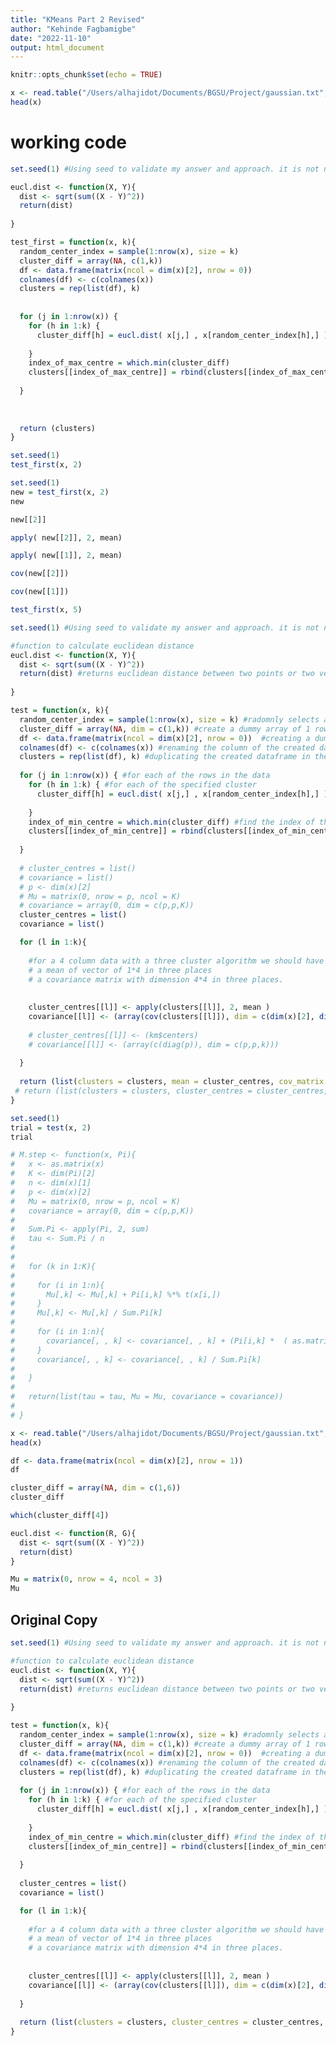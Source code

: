 ```yaml
---
title: "KMeans Part 2 Revised"
author: "Kehinde Fagbamigbe"
date: "2022-11-10"
output: html_document
---
```


```r
knitr::opts_chunk$set(echo = TRUE)
```




```r
x <- read.table("/Users/alhajidot/Documents/BGSU/Project/gaussian.txt", quote="\"", comment.char="")
head(x)
```

# working code
```r
set.seed(1) #Using seed to validate my answer and approach. it is not needed.

eucl.dist <- function(X, Y){
  dist <- sqrt(sum((X - Y)^2))
  return(dist)
  
}

test_first = function(x, k){
  random_center_index = sample(1:nrow(x), size = k)
  cluster_diff = array(NA, c(1,k))
  df <- data.frame(matrix(ncol = dim(x)[2], nrow = 0)) 
  colnames(df) <- c(colnames(x))
  clusters = rep(list(df), k)
  
  
  for (j in 1:nrow(x)) {
    for (h in 1:k) {
      cluster_diff[h] = eucl.dist( x[j,] , x[random_center_index[h],] )
      
    }
    index_of_max_centre = which.min(cluster_diff)
    clusters[[index_of_max_centre]] = rbind(clusters[[index_of_max_centre]], x[j,] )
    
  }
  
  
  
  return (clusters)
}
```



```r
set.seed(1)
test_first(x, 2)
```

```r
set.seed(1)
new = test_first(x, 2)
new
```

```r
new[[2]]
```

```r
apply( new[[2]], 2, mean)
```


```r
apply( new[[1]], 2, mean)
```

```r
cov(new[[2]])
```

```r
cov(new[[1]])
```


```r
test_first(x, 5)
```



```r
set.seed(1) #Using seed to validate my answer and approach. it is not needed.

#function to calculate euclidean distance
eucl.dist <- function(X, Y){
  dist <- sqrt(sum((X - Y)^2))
  return(dist) #returns euclidean distance between two points or two vectors
  
}

test = function(x, k){
  random_center_index = sample(1:nrow(x), size = k) #radomnly selects a row of a specified size as intial center
  cluster_diff = array(NA, dim = c(1,k)) #create a dummy array of 1 row and specified k column. This will hold the distances calculated amongst all the clusters
  df <- data.frame(matrix(ncol = dim(x)[2], nrow = 0))  #creating a dummy dataframe of no row and same no of column as the original data
  colnames(df) <- c(colnames(x)) #renaming the column of the created dataframe with data's column name
  clusters = rep(list(df), k) #duplicating the created dataframe in the specified cluster amount
  
  for (j in 1:nrow(x)) { #for each of the rows in the data
    for (h in 1:k) { #for each of the specified cluster
      cluster_diff[h] = eucl.dist( x[j,] , x[random_center_index[h],] ) #calculate the euclidean distance between each observation and  the randonly selected centres
      
    }
    index_of_min_centre = which.min(cluster_diff) #find the index of the smallest euclidean distance across all the clusters
    clusters[[index_of_min_centre]] = rbind(clusters[[index_of_min_centre]], x[j,] ) #adding to the row where the cluster belongs based on euclidean distance
    
  }
  
  # cluster_centres = list()
  # covariance = list()
  # p <- dim(x)[2]
  # Mu = matrix(0, nrow = p, ncol = K)
  # covariance = array(0, dim = c(p,p,K))
  cluster_centres = list()
  covariance = list()

  for (l in 1:k){
    
    #for a 4 column data with a three cluster algorithm we should have
    # a mean of vector of 1*4 in three places
    # a covariance matrix with dimension 4*4 in three places.
    
    
    cluster_centres[[l]] <- apply(clusters[[l]], 2, mean )
    covariance[[l]] <- (array(cov(clusters[[l]]), dim = c(dim(x)[2], dim(x)[2],l)))
    
    # cluster_centres[[l]] <- (km$centers)
    # covariance[[l]] <- (array(c(diag(p)), dim = c(p,p,k)))
    
  }
  
  return (list(clusters = clusters, mean = cluster_centres, cov_matrix = covariance ))
 # return (list(clusters = clusters, cluster_centres = cluster_centres, covariance = covariance ))
}


```


```r
set.seed(1)
trial = test(x, 2)
trial
```






```r
# M.step <- function(x, Pi){
#   x <- as.matrix(x)
#   K <- dim(Pi)[2]
#   n <- dim(x)[1]
#   p <- dim(x)[2]
#   Mu = matrix(0, nrow = p, ncol = K)
#   covariance = array(0, dim = c(p,p,K))
#   
#   Sum.Pi <- apply(Pi, 2, sum)
#   tau <- Sum.Pi / n
#   
#   
#   for (k in 1:K){
#     
#     for (i in 1:n){
#       Mu[,k] <- Mu[,k] + Pi[i,k] %*% t(x[i,])
#     }
#     Mu[,k] <- Mu[,k] / Sum.Pi[k]
#     
#     for (i in 1:n){   
#       covariance[, , k] <- covariance[, , k] + (Pi[i,k] *  ( as.matrix(x[i,] - Mu[,k])) %*%  t(as.matrix(x[i,] - Mu[,k])))
#     }
#     covariance[, , k] <- covariance[, , k] / Sum.Pi[k]
#     
#   }
#   
#   return(list(tau = tau, Mu = Mu, covariance = covariance))
#   
# }
```



```r
x <- read.table("/Users/alhajidot/Documents/BGSU/Project/gaussian.txt", quote="\"", comment.char="")
head(x)
```


```r
df <- data.frame(matrix(ncol = dim(x)[2], nrow = 1)) 
df
```



```r
cluster_diff = array(NA, dim = c(1,6))
cluster_diff
```

```r
which(cluster_diff[4])
```




```r
eucl.dist <- function(R, G){
  dist <- sqrt(sum((X - Y)^2))
  return(dist)
}
```


```r
Mu = matrix(0, nrow = 4, ncol = 3)
Mu
```





## Original Copy
```r
set.seed(1) #Using seed to validate my answer and approach. it is not needed.

#function to calculate euclidean distance
eucl.dist <- function(X, Y){
  dist <- sqrt(sum((X - Y)^2))
  return(dist) #returns euclidean distance between two points or two vectors
  
}

test = function(x, k){
  random_center_index = sample(1:nrow(x), size = k) #radomnly selects a row of a specified size as intial center
  cluster_diff = array(NA, dim = c(1,k)) #create a dummy array of 1 row and specified k column. This will hold the distances calculated amongst all the clusters
  df <- data.frame(matrix(ncol = dim(x)[2], nrow = 0))  #creating a dummy dataframe of no row and same no of column as the original data
  colnames(df) <- c(colnames(x)) #renaming the column of the created dataframe with data's column name
  clusters = rep(list(df), k) #duplicating the created dataframe in the specified cluster amount
  
  for (j in 1:nrow(x)) { #for each of the rows in the data
    for (h in 1:k) { #for each of the specified cluster
      cluster_diff[h] = eucl.dist( x[j,] , x[random_center_index[h],] ) #calculate the euclidean distance between each observation and  the randonly selected centres
      
    }
    index_of_min_centre = which.min(cluster_diff) #find the index of the smallest euclidean distance across all the clusters
    clusters[[index_of_min_centre]] = rbind(clusters[[index_of_min_centre]], x[j,] ) #adding to the row where the cluster belongs based on euclidean distance
    
  }
  
  cluster_centres = list()
  covariance = list()

  for (l in 1:k){
    
    #for a 4 column data with a three cluster algorithm we should have
    # a mean of vector of 1*4 in three places
    # a covariance matrix with dimension 4*4 in three places.
    
    
    cluster_centres[[l]] <- apply(clusters[[l]], 2, mean )
    covariance[[l]] <- (array(cov(clusters[[l]]), dim = c(dim(x)[2], dim(x)[2],l)))
    
  }
  
  return (list(clusters = clusters, cluster_centres = cluster_centres, covariance = covariance ))
}

```

